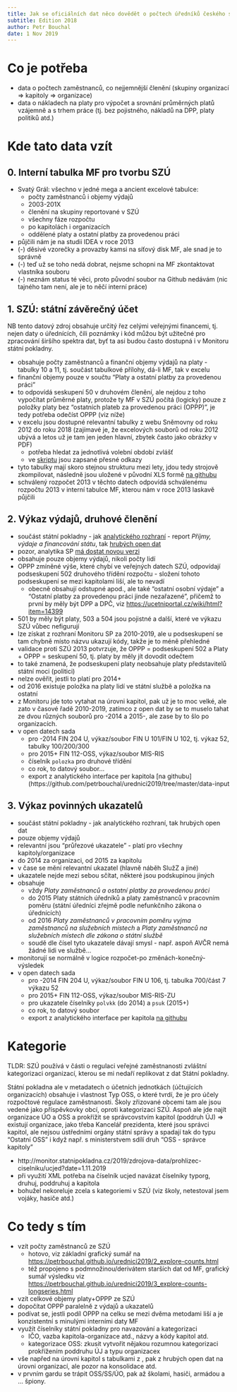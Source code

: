 ```yaml
---
title: Jak se oficiálních dat něco dovědět o počtech úředníků českého státu
subtitle: Edition 2018
author: Petr Bouchal
date: 1 Nov 2019
---
```


# Co je potřeba

- data o počtech zaměstnanců, co nejjemnější členění (skupiny organizací => kapitoly => organizace)
- data o nákladech na platy pro výpočet a srovnání průměrných platů vzájemně a s trhem práce (tj. bez pojistného, nákladů na DPP, platy politiků atd.)

# Kde tato data vzít

## 0. Interní tabulka MF pro tvorbu SZÚ 

- Svatý Grál: všechno v jedné mega a ancient excelové tabulce:
  - počty zaměstnanců i objemy výdajů
  - 2003-201X
  - členění na skupiny reportované v SZÚ
  - všechny fáze rozpočtu
  - po kapitolách i organizacích
  - oddělené platy a ostatní platby za provedenou práci
- půjčili nám je na studii IDEA v roce 2013
- (-) děsivé vzorečky a provazby kamsi na síťový disk MF, ale snad je to správně
- (-) teď už se toho nedá dobrat, nejsme schopni na MF zkontaktovat vlastníka souboru
- (-) neznám status té věci, proto původní soubor na Github nedávám (nic tajného tam není, ale je to něčí interní práce)

## 1. SZÚ: státní závěrečný účet

NB tento datový zdroj obsahuje určitý řez celými veřejnými financemi, tj. nejen daty o úřednících, čili poznámky i kód můžou být užitečné pro zpracování širšího spektra dat, byť ta asi budou často dostupná i v Monitoru státní pokladny. 

- obsahuje počty zaměstnanců a finanční objemy výdajů na platy - tabulky 10 a 11, tj. součást tabulkové přílohy, dá-li MF, tak v excelu
- finanční objemy pouze v součtu "Platy a ostatní platby za provedenou práci"
- to odpovídá seskupení 50 v druhovém členění, ale nejdou z toho vypočítat průměrné platy, protože ty MF v SZÚ počítá (logicky) pouze z položky platy bez "ostatních plateb za provedenou práci (OPPP)", je tedy potřeba odečíst OPPP (viz níže)
- v excelu jsou dostupné relevantní tabulky z webu Sněmovny od roku 2012 do roku 2018 (zajímavé je, že excelových souborů od roku 2012 ubývá a letos už je tam jen jeden hlavní, zbytek často jako obrázky v PDF)
  - potřeba hledat za jednotlivá volební období zvlášť
  - ve [skriptu](https://github.com/petrbouchal/urednici2019/blob/master/1_scrape-szu-staffreports.R) jsou zapsané přesné odkazy
- tyto tabulky mají skoro stejnou strukturu mezi lety, jdou tedy strojově zkompilovat, následně jsou uložené v původní XLS formě [na githubu](https://github.com/petrbouchal/urednici2019/tree/master/data-input)
- schválený rozpočet 2013 v těchto datech odpovídá schválenému rozpočtu 2013 v interní tabulce MF, kterou nám v roce 2013 laskavě půjčili

## 2. Výkaz výdajů, druhové členění

- součást státní pokladny - jak [analytického rozhraní](http://monitor.statnipokladna.cz/analyza/) - report *Příjmy, výdaje a financování státu*, tak [hrubých open dat](http://monitor.statnipokladna.cz/2019/zdrojova-data/transakcni-data)
- pozor, analytika SP [má dostat novou verzi](https://twitter.com/otevrenadatamf/status/1190329092916289536)
- obsahuje pouze objemy výdajů, nikoli počty lidí
- OPPP zmíněné výše, které chybí ve veřejných datech SZÚ, odpovídají podseskupení 502 druhového třídění rozpočtu - složení tohoto podseskupení se mezi kapitolami liší, ale to nevadí
  - obecně obsahují odstupné apod., ale také "ostatní osobní výdaje" a "Ostatní platby za provedenou práci jinde nezařazené", přičemž to první by měly být DPP a DPČ, viz <https://ucetniportal.cz/wiki/html?item=14399>
- 501 by měly být platy, 503 a 504 jsou pojistné a další, které ve výkazu SZÚ vůbec nefigurují
- lze získat z rozhraní Monitoru SP za 2010-2019, ale u podseskupení se tam chybně místo názvu ukazují kódy, takže je to méně přehledné
- validace proti SZÚ 2013 potvrzuje, že OPPP = podseskupení 502 a Platy + OPPP = seskupení 50, tj. platy by měly jít dovodit odečtem
- to také znamená, že podseskupení platy neobsahuje platy představitelů státní moci (politici)
- nelze ověřit, jestli to platí pro 2014+
- od 2016 existuje položka na platy lidí ve státní službě a položka na ostatní
- z Monitoru jde toto vytahat na úrovni kapitol, pak už je to moc velké, ale zato v časové řadě 2010-2019, zatímco z open dat by se to muselo tahat ze dvou různých souborů pro -2014 a 2015-, ale zase by to šlo po organizacích.
- v open datech sada
  - pro -2014 FIN 204 U, výkaz/soubor FIN U 101/FIN U 102, tj. výkaz 52, tabulky 100/200/300
  - pro 2015+ FIN 112-OSS, výkaz/soubor MIS-RIS
  - číselník `polozka` pro druhové třídění
  - co rok, to datový soubor...
  - export z analytického interface per kapitola [na githubu](https://github.com/petrbouchal/urednici2019/tree/master/data-input

## 3. Výkaz povinných ukazatelů

- součást státní pokladny - jak analytického rozhraní, tak hrubých open dat
- pouze objemy výdajů
- relevantní jsou "průřezové ukazatele" - platí pro všechny kapitoly/organizace
- do 2014 za organizaci, od 2015 za kapitolu
- v čase se mění relevantní ukazatel (hlavně náběh SlužZ a jiné)
- ukazatele nejde mezi sebou sčítat, některé jsou podskupinou jiných
- obsahuje 
  - vždy *Platy zaměstnanců a ostatní platby za provedenou práci*
  - do 2015 Platy státních úředníků a platy zaměstnanců v pracovním poměru (státní úředníci zřejmě podle nefunkčního zákona o úřednících)
  - od 2016 *Platy zaměstnanců v pracovním poměru vyjma zaměstnanců na služebních místech* a *Platy zaměstnanců na služebních místech dle zákona o státní službě*
  - soudě dle čísel tyto ukazatele dávají smysl - např. aspoň AVČR nemá žádné lidi ve službě...
- monitorují se normálně v logice rozpočet-po změnách-konečný-výsledek
- v open datech sada
  - pro -2014 FIN 204 U, výkaz/soubor FIN U 106, tj. tabulka 700/část 7 výkazu 52
  - pro 2015+ FIN 112-OSS, výkaz/soubor MIS-RIS-ZU
  - pro ukazatele číselníky `polvkk` (do 2014) a `psuk` (2015+)
  - co rok, to datový soubor
  - export z analytického interface per kapitola [na githubu](https://github.com/petrbouchal/urednici2019/tree/master/data-input)

# Kategorie

TLDR: SZÚ používá v části o regulaci veřejné zaměstnanosti zvláštní kategorizaci organizací, kterou se mi nedaří replikovat z dat Státní pokladny.

Státní pokladna ale v metadatech o účetních jednotkách (účtujících organizacích) obsahuje i vlastnost Typ OSS, o které tvrdí, že je pro účely rozpočtové regulace zaměstnanosti. Školy zřizované obcemi tam ale jsou vedené jako příspěvkovky obcí, oproti kategorizaci SZÚ. Aspoň ale jde najít organizace ÚO a OSS a prokřížit se správcovstvím kapitol (poddruh ÚJ) => existují organizace, jako třeba Kancelář prezidenta, které jsou správci kapitol, ale nejsou ústředními orgány státní správy a spadají tak do typu "Ostatní OSS" i když např. s ministerstvem sdílí druh "OSS - správce kapitoly"

- http://monitor.statnipokladna.cz/2019/zdrojova-data/prohlizec-ciselniku/ucjed?date=1.11.2019
- při využití XML potřeba na číselník ucjed navázat číselníky typorg, druhuj, poddruhuj a kapitola
- bohužel nekoreluje zcela s kategoriemi v SZÚ (viz školy, netestoval jsem vojáky, hasiče atd.)

# Co tedy s tím

- vzít počty zaměstnanců ze SZÚ
  - hotovo, viz základní grafický sumář na <https://petrbouchal.github.io/urednici2019/2_explore-counts.html> 
  - též propojeno s podmnožinou/derivátem starších dat od MF, grafický sumář výsledku viz <https://petrbouchal.github.io/urednici2019/3_explore-counts-longseries.html>
- vzít celkové objemy platy+OPPP ze SZÚ
- dopočítat OPPP paralelně z výdajů a ukazatelů
- podívat se, jestli podíl OPPP na celku se mezi dvěma metodami liší a je konzistentní s minulými interními daty MF
- využít číselníky státní pokladny pro navazování a kategorizaci
  - IČO, vazba kapitola-organizace atd., názvy a kódy kapitol atd.
  - kategorizace OSS: zkusit vytvořit nějakou rozumnou kategorizaci prokřížením poddruhu ÚJ a typu organizacex
- vše napřed na úrovni kapitol s tabulkami z , pak z hrubých open dat na úrovni organizací, ale pozor na konsolidace atd.
- v prvním gardu se trápit OSS/SS/ÚO, pak až školami, hasiči, armádou a ... špiony.
